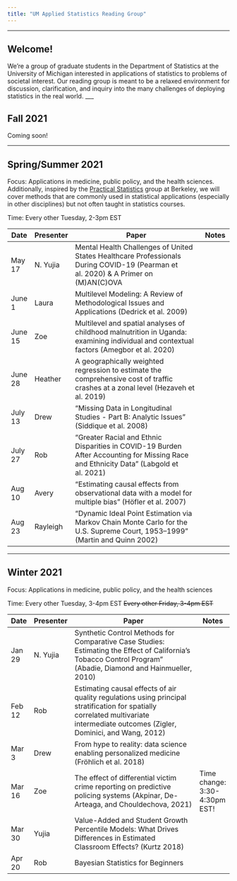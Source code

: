 ```yaml
---
title: "UM Applied Statistics Reading Group"
---
```


---

## Welcome!

We're a group of graduate students in the Department of Statistics at the University of Michigan interested in applications of statistics to problems of societal interest. Our reading group is meant to be a relaxed environment for discussion, clarification, and inquiry into the many challenges of deploying statistics in the real world.
___

## Fall 2021

Coming soon!

___

## Spring/Summer 2021

Focus: Applications in medicine, public policy, and the health sciences. Additionally, inspired by the  <a href="https://rlbarter.github.io/Practical-Statistics/about/">Practical Statistics</a> group at Berkeley, we will cover methods that are commonly used in statistical applications (especially in other disciplines) but not often taught in statistics courses.

Time: Every other Tuesday, 2-3pm EST

Date |Presenter | Paper                                   | Notes
-------|----------|-----------------------------------------|---------
May 17 | N. Yujia | Mental Health Challenges of United States Healthcare Professionals During COVID-19 (Pearman et al. 2020) & A Primer on (M)AN(C)OVA |
June 1 | Laura | Multilevel Modeling: A Review of Methodological Issues and Applications (Dedrick et al. 2009) |
June 15 | Zoe | Multilevel and spatial analyses of childhood malnutrition in Uganda: examining individual and contextual factors (Amegbor et al. 2020) |
June 28 | Heather | A geographically weighted regression to estimate the comprehensive cost of traffic crashes at a zonal level (Hezaveh et al. 2019) |           
July 13 | Drew | "Missing Data in Longitudinal Studies - Part B: Analytic Issues" (Siddique et al. 2008) |
July 27 | Rob | "Greater Racial and Ethnic Disparities in COVID-19 Burden After Accounting for Missing Race and Ethnicity Data" (Labgold et al. 2021) |            
Aug 10 | Avery | "Estimating causal effects from observational data with a model for multiple bias" (Höfler et al. 2007) | 
Aug 23 | Rayleigh | "Dynamic Ideal Point Estimation via Markov Chain Monte Carlo for the U.S. Supreme Court, 1953–1999" (Martin and Quinn 2002) |  
___

## Winter 2021

Focus: Applications in medicine, public policy, and the health sciences

Time: Every other Tuesday, 3-4pm EST  ~~Every other Friday, 3-4pm EST~~

Date |Presenter | Paper                                   | Notes
-------|----------|-----------------------------------------|---------
Jan 29 | N. Yujia               | Synthetic Control Methods for Comparative Case Studies: Estimating the Effect of California’s Tobacco Control Program” (Abadie, Diamond and Hainmueller, 2010)
Feb 12 | Rob                 | Estimating causal effects of air quality regulations using principal stratification for spatially correlated multivariate intermediate outcomes (Zigler, Dominici, and Wang, 2012) | 
Mar 3 | Drew | From hype to reality: data science enabling personalized medicine (Fröhlich et al. 2018) | 
Mar 16 | Zoe | The effect of differential victim crime reporting on predictive policing systems (Akpinar, De-Arteaga, and Chouldechova, 2021) | Time change: 3:30-4:30pm EST!
Mar 30 | Yujia               | Value-Added and Student Growth Percentile Models: What Drives Differences in Estimated Classroom Effects? (Kurtz 2018)
Apr 20 | Rob               | Bayesian Statistics for Beginners
